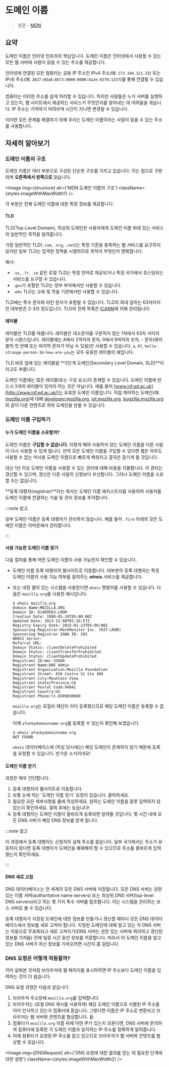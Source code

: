 
# 도메인 이름

> 원문 - [MDN](https://developer.mozilla.org/en-US/docs/Learn/Common_questions/What_is_a_domain_name)

## 요약

도메인 이름은 인터넷 인프라의 핵심입니다. 도메인 이름은 인터넷에서 사용할 수 있는 모든 웹 서버에 사람이 읽을 수 있는 주소를 제공합니다.

인터넷에 연결된 모든 컴퓨터는 공용 IP 주소인 IPv4 주소(예: `173.194.121.32`) 또는 IPv6 주소(예: `2027:0da8:8b73:0000:0000:8a2e:0370:1337`)를 통해 연결될 수 있습니다.

컴퓨터는 이러한 주소를 쉽게 처리할 수 있습니다. 하지만 사람들은 누가 서버를 실행하고 있는지, 웹 사이트에서 제공하는 서비스가 무엇인지를 알아내는 데 어려움을 겪습니다. IP 주소는 기억하기 어려우며 시간이 지나면 변경될 수 있습니다.

이러한 모든 문제를 해결하기 위해 우리는 도메인 이름이라는 사람이 읽을 수 있는 주소를 사용합니다.

## 자세히 알아보기

### 도메인 이름의 구조

도메인 이름은 여러 부분으로 구성된 단순한 구조를 가지고 있습니다. 이는 점으로 구분되며 **오른쪽에서 왼쪽으로** 읽습니다.

<Image
  img={structure}
  alt={'MDN 도메인 이름의 구조'}
  className={styles.imageWithMaxWidth1}
/>

각 부분은 전체 도메인 이름에 대한 특정 정보를 제공합니다.

#### TLD

TLD(Top-Level Domain), 최상위 도메인은 사용자에게 도메인 이름 뒤에 있는 서비스의 일반적인 목적을 알려줍니다.

가장 일반적인 TLD(`.com`, `.org`, `.net`)는 특정 기준을 충족하는 웹 서비스를 요구하지 않지만 일부 TLD는 엄격한 정책을 시행하므로 목적이 무엇인지 명확합니다.

예시:

- `.us`, `.fr`, `.se` 같은 로컬 TLD는 특정 언어로 제공되거나 특정 국가에서 호스팅되는 서비스를 요구할 수 있습니다.
- `.gov`가 포함된 TLD는 정부 부처에서만 사용할 수 있습니다.
- `.edu` TLD는 교육 및 학술 기관에서만 사용할 수 있습니다.

TLD에는 특수 문자와 라틴 문자가 포함될 수 있습니다. TLD의 최대 길이는 63자이지만 대부분은 2-3자 정도입니다. TLD의 전체 목록은 [ICANN](https://www.icann.org/resources/pages/tlds-2012-02-25-en)에 의해 관리됩니다.

#### 레이블

레이블은 TLD를 따릅니다. 레이블은 대소문자를 구분하지 않는 1자에서 63자 사이의 문자 시퀀스입니다. 레이블에는 A에서 Z까지의 문자, 0에서 9까지의 숫자, - 문자(레이블의 첫 번째 또는 마지막 문자가 아닐 수 있음)만 사용할 수 있습니다. `a`, `97`, `hello-strange-person-16-how-are-you`는 모두 유효한 레이블의 예입니다.

TLD 바로 앞에 있는 레이블을 **2단계 도메인(Secondary Level Domain, SLD)**이라고도 부릅니다.

도메인 이름에는 많은 레이블(또는 구성 요소)이 존재할 수 있습니다. 도메인 이름에 반드시 3개의 레이블이 있어야 하는 것은 아닙니다. 예를 들어 [www.inf.ed.ac.uk](http://www.inf.ed.ac.uk/)는 유효한 도메인 이름입니다. 직접 제어하는 도메인(예: [mozilla.org](https://www.mozilla.org/en-US/))에 대해 [developer.mozilla.org](https://developer.mozilla.org/), [iot.mozilla.org](https://iot.mozilla.org/), [bugzilla.mozilla.org](https://bugzilla.mozilla.org/)와 같이 다른 컨텐츠로 하위 도메인을 만들 수 있습니다.

### 도메인 이름 구입하기

#### 누가 도메인 이름을 소유할까?

도메인 이름은 **구입할 수 없습니다**. 이렇게 해야 사용하지 않는 도메인 이름을 다른 사람이 다시 사용할 수 있게 됩니다. 만약 모든 도메인 이름을 구입할 수 있다면 웹은 아무도 사용할 수 없는 미사용 도메인 이름으로 빠르게 채워지고 결국은 잠기게 될 것입니다.

대신 1년 이상 도메인 이름을 사용할 수 있는 권리에 대해 비용을 지불합니다. 이 권리는 갱신할 수 있으며, 갱신은 다른 사람의 신청보다 우선합니다. 그러나 도메인 이름을 소유할 수는 없습니다.

**등록 대행자(registrar)**라는 회사는 도메인 이름 레지스트리를 사용하여 사용자를 도메인 이름에 연결하는 기술 및 관리 정보를 추적합니다.

:::note 참고

일부 도메인 이름은 등록 대행자가 관리하지 않습니다. 예를 들어 `.fire` 아래의 모든 도메인 이름은 아마존에서 관리합니다.

:::

#### 사용 가능한 도메인 이름 찾기

다음 절차를 통해 어떤 도메인 이름이 사용 가능한지 확인할 수 있습니다.

- 도메인 이름 등록 대행자의 웹사이트로 이동합니다. 대부분의 등록 대행자는 특정 도메인 이름의 사용 가능 여부를 알려주는 **whois** 서비스를 제공합니다.

- 또는 내장 셸이 있는 시스템을 사용한다면 `whois` 명령어를 사용할 수 있습니다. 다음은 `mozilla.org`를 사용한 예시입니다.

  ```shell
  $ whois mozilla.org
  Domain Name:MOZILLA.ORG
  Domain ID: D1409563-LROR
  Creation Date: 1998-01-24T05:00:00Z
  Updated Date: 2013-12-08T01:16:57Z
  Registry Expiry Date: 2015-01-23T05:00:00Z
  Sponsoring Registrar:MarkMonitor Inc. (R37-LROR)
  Sponsoring Registrar IANA ID: 292
  WHOIS Server:
  Referral URL:
  Domain Status: clientDeleteProhibited
  Domain Status: clientTransferProhibited
  Domain Status: clientUpdateProhibited
  Registrant ID:mmr-33684
  Registrant Name:DNS Admin
  Registrant Organization:Mozilla Foundation
  Registrant Street: 650 Castro St Ste 300
  Registrant City:Mountain View
  Registrant State/Province:CA
  Registrant Postal Code:94041
  Registrant Country:US
  Registrant Phone:+1.6509030800
  ```

  `mozilla.org`는 모질라 재단이 이미 등록했으므로 해당 도메인 이름은 등록할 수 없습니다.

  이제 `afunkydomainname.org`를 등록할 수 있는지 확인해 보겠습니다.

  ```shell
  $ whois afunkydomainname.org
  NOT FOUND
  ```

  `whois` 데이터베이스에 (작성 당시에는) 해당 도메인이 존재하지 않기 때문에 등록을 요청할 수 있습니다. 반가운 소식이네요!

#### 도메인 이름 얻기

과정은 매우 간단합니다.

1. 등록 대행자의 웹사이트로 이동합니다.
2. 보통 눈에 띄는 '도메인 이름 얻기' 요청이 있습니다. 클릭하세요.
3. 필요한 모든 세부사항을 폼에 작성하세요. 원하는 도메인 이름을 잘못 입력하지 않았는지 확인하세요. 결제 후에는 늦습니다!
4. 등록 대행자는 도메인 이름이 올바르게 등록되면 알려줄 것입니다. 몇 시간 내에 모든 DNS 서버가 해당 DNS 정보를 받게 됩니다.

:::note 참고

이 과정에서 등록 대행자는 신청자의 실제 주소를 묻습니다. 일부 국가에서는 주소가 유효하지 않다면 등록 대행자가 도메인을 폐쇄해야 할 수 있으므로 주소를 올바르게 입력했는지 확인하세요.

:::

#### DNS 새로 고침

DNS 데이터베이스는 전 세계의 모든 DNS 서버에 저장됩니다. 모든 DNS 서버는 권한 있는 이름 서버(authoritative name servers) 또는 최상위 DNS 서버(top-level DNS servers)라고 하는 몇 가지 특수 서버를 참조합니다. 이는 시스템을 관리하는 보스 서버로 볼 수 있습니다.

등록 대행자가 지정된 도메인에 대한 정보를 만들거나 갱신할 때마다 모든 DNS 데이터베이스에서 정보를 새로 고쳐야 합니다. 지정된 도메인에 대해 알고 있는 각 DNS 서버는 자동으로 무효화되고 새로 고쳐지기(DNS 서버는 권한 있는 서버에 쿼리하고 갱신된 정보를 가져옴) 전에 일정 시간 동안 정보를 저장합니다. 따라서 이 도메인 이름을 알고 있는 DNS 서버가 최신 정보를 가져오려면 시간이 좀 걸립니다.

### DNS 요청은 어떻게 작동할까?

이미 살펴본 것처럼 브라우저에 웹 페이지를 표시하려면 IP 주소보다 도메인 이름을 입력하는 것이 더 쉽습니다.

DNS 요청 과정은 다음과 같습니다.

1. 브라우저 주소창에 `mozilla.org`를 입력합니다.
2. 브라우저는 (로컬 DNS 캐시를 사용하여) 해당 도메인 이름으로 식별된 IP 주소를 이미 인식하고 있는지 컴퓨터에 묻습니다. 그렇다면 이름은 IP 주소로 변환되고 브라우저는 웹 서버와 콘텐츠를 협상합니다. 끝.
3. 컴퓨터가 `mozilla.org` 이름 뒤에 어떤 IP가 있는지 모른다면, DNS 서버에 문의하여 컴퓨터에 등록된 각 도메인 이름과 일치하는 IP 주소를 정확하게 알려줍니다.
4. 이제 컴퓨터가 요청된 IP 주소를 알고 있으므로 브라우저가 웹 서버와 콘텐츠를 협상할 수 있습니다.

<Image
  img={DNSRequest}
  alt={'DNS 요청에 대한 결과를 얻는 데 필요한 단계에 대한 설명'}
  className={styles.imageWithMaxWidth2}
/>
